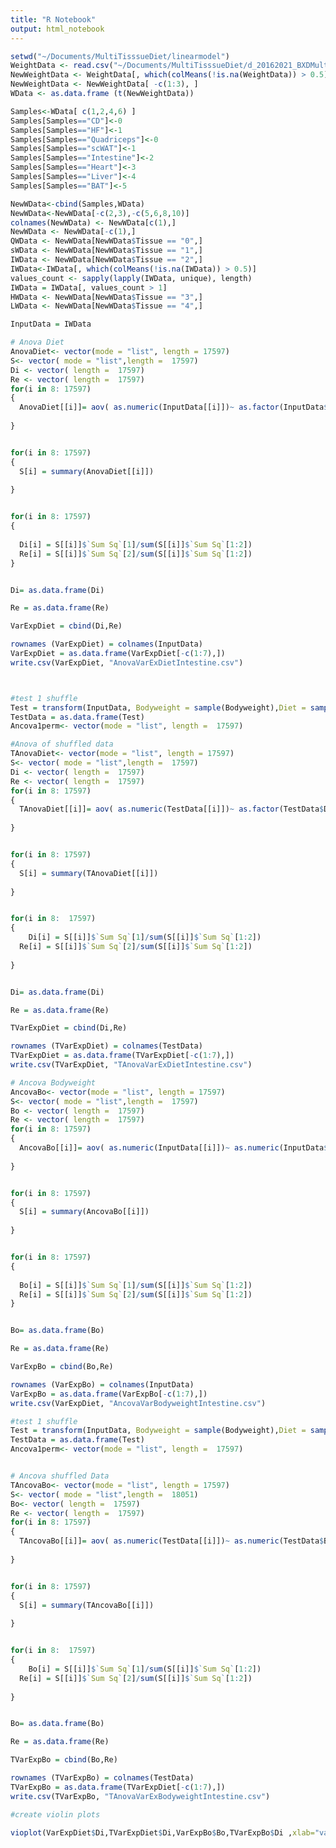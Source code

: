 ```yaml
---
title: "R Notebook"
output: html_notebook
---
```

```r

setwd("~/Documents/MultiTisssueDiet/linearmodel")
WeightData <- read.csv("~/Documents/MultiTisssueDiet/d_20162021_BXDMultiTissueDiet_Williams_mRNA_DATAwithPhenos.csv",header=F,sep=",", na.strings="")
NewWeightData <- WeightData[, which(colMeans(!is.na(WeightData)) > 0.5)]
NewWeightData <- NewWeightData[ -c(1:3), ]
WData <- as.data.frame (t(NewWeightData))

Samples<-WData[ c(1,2,4,6) ]
Samples[Samples=="CD"]<-0
Samples[Samples=="HF"]<-1
Samples[Samples=="Quadriceps"]<-0
Samples[Samples=="scWAT"]<-1
Samples[Samples=="Intestine"]<-2
Samples[Samples=="Heart"]<-3
Samples[Samples=="Liver"]<-4
Samples[Samples=="BAT"]<-5

NewWData<-cbind(Samples,WData)
NewWData<-NewWData[-c(2,3),-c(5,6,8,10)]
colnames(NewWData) <- NewWData[c(1),]
NewWData <- NewWData[-c(1),]
QWData <- NewWData[NewWData$Tissue == "0",]
sWData <- NewWData[NewWData$Tissue == "1",]
IWData <- NewWData[NewWData$Tissue == "2",]
IWData<-IWData[, which(colMeans(!is.na(IWData)) > 0.5)]
values_count <- sapply(lapply(IWData, unique), length)
IWData = IWData[, values_count > 1]
HWData <- NewWData[NewWData$Tissue == "3",]
LWData <- NewWData[NewWData$Tissue == "4",]

```

```r

InputData = IWData

# Anova Diet
AnovaDiet<- vector(mode = "list", length = 17597)
S<- vector( mode = "list",length =  17597)
Di <- vector( length =  17597)
Re <- vector( length =  17597)
for(i in 8: 17597)
{
  AnovaDiet[[i]]= aov( as.numeric(InputData[[i]])~ as.factor(InputData$Diet), InputData)
  
}


for(i in 8: 17597)
{
  S[i] = summary(AnovaDiet[[i]])
  
}


for(i in 8: 17597)
{
  
  Di[i] = S[[i]]$`Sum Sq`[1]/sum(S[[i]]$`Sum Sq`[1:2])
  Re[i] = S[[i]]$`Sum Sq`[2]/sum(S[[i]]$`Sum Sq`[1:2])
}


Di= as.data.frame(Di)

Re = as.data.frame(Re)

VarExpDiet = cbind(Di,Re)

rownames (VarExpDiet) = colnames(InputData)
VarExpDiet = as.data.frame(VarExpDiet[-c(1:7),])
write.csv(VarExpDiet, "AnovaVarExDietIntestine.csv")




```

```r
#test 1 shuffle
Test = transform(InputData, Bodyweight = sample(Bodyweight),Diet = sample(Diet))
TestData = as.data.frame(Test)
Ancova1perm<- vector(mode = "list", length =  17597)

#Anova of shuffled data
TAnovaDiet<- vector(mode = "list", length = 17597)
S<- vector( mode = "list",length =  17597)
Di <- vector( length =  17597)
Re <- vector( length =  17597)
for(i in 8: 17597)
{
  TAnovaDiet[[i]]= aov( as.numeric(TestData[[i]])~ as.factor(TestData$Diet), TestData)
  
}


for(i in 8: 17597)
{
  S[i] = summary(TAnovaDiet[[i]])
  
}


for(i in 8:  17597)
{
    Di[i] = S[[i]]$`Sum Sq`[1]/sum(S[[i]]$`Sum Sq`[1:2])
  Re[i] = S[[i]]$`Sum Sq`[2]/sum(S[[i]]$`Sum Sq`[1:2])
  
}


Di= as.data.frame(Di)

Re = as.data.frame(Re)

TVarExpDiet = cbind(Di,Re)

rownames (TVarExpDiet) = colnames(TestData)
TVarExpDiet = as.data.frame(TVarExpDiet[-c(1:7),])
write.csv(TVarExpDiet, "TAnovaVarExDietIntestine.csv")


```

```r
# Ancova Bodyweight
AncovaBo<- vector(mode = "list", length = 17597)
S<- vector( mode = "list",length =  17597)
Bo <- vector( length =  17597)
Re <- vector( length =  17597)
for(i in 8: 17597)
{
  AncovaBo[[i]]= aov( as.numeric(InputData[[i]])~ as.numeric(InputData$Bodyweight), InputData)
  
}


for(i in 8: 17597)
{
  S[i] = summary(AncovaBo[[i]])
  
}


for(i in 8: 17597)
{
  
  Bo[i] = S[[i]]$`Sum Sq`[1]/sum(S[[i]]$`Sum Sq`[1:2])
  Re[i] = S[[i]]$`Sum Sq`[2]/sum(S[[i]]$`Sum Sq`[1:2])
}


Bo= as.data.frame(Bo)

Re = as.data.frame(Re)

VarExpBo = cbind(Bo,Re)

rownames (VarExpBo) = colnames(InputData)
VarExpBo = as.data.frame(VarExpBo[-c(1:7),])
write.csv(VarExpDiet, "AncovaVarBodyweightIntestine.csv")


```

```r
#test 1 shuffle
Test = transform(InputData, Bodyweight = sample(Bodyweight),Diet = sample(Diet))
TestData = as.data.frame(Test)
Ancova1perm<- vector(mode = "list", length =  17597)


# Ancova shuffled Data
TAncovaBo<- vector(mode = "list", length = 17597)
S<- vector( mode = "list",length =  18051)
Bo<- vector( length =  17597)
Re <- vector( length =  17597)
for(i in 8: 17597)
{
  TAncovaBo[[i]]= aov( as.numeric(TestData[[i]])~ as.numeric(TestData$Bodyweight), TestData)
  
}


for(i in 8: 17597)
{
  S[i] = summary(TAncovaBo[[i]])
  
}


for(i in 8:  17597)
{
    Bo[i] = S[[i]]$`Sum Sq`[1]/sum(S[[i]]$`Sum Sq`[1:2])
  Re[i] = S[[i]]$`Sum Sq`[2]/sum(S[[i]]$`Sum Sq`[1:2])
  
}


Bo= as.data.frame(Bo)

Re = as.data.frame(Re)

TVarExpBo = cbind(Bo,Re)

rownames (TVarExpBo) = colnames(TestData)
TVarExpBo = as.data.frame(TVarExpDiet[-c(1:7),])
write.csv(TVarExpBo, "TAnovaVarExBodyweightIntestine.csv")


```

```r
#create violin plots

vioplot(VarExpDiet$Di,TVarExpDiet$Di,VarExpBo$Bo,TVarExpBo$Di ,xlab="variabels", ylab = "variance explained",col=c("royalblue","cornflowerblue", "lightblue","cadetblue1") , main = "Violin plots of Variance explained in Intestine ", names= c("Diet","Test Diet","Bodyweight","Test Bodyweight"))
```



